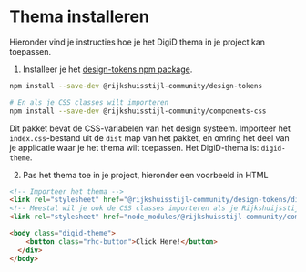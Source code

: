 
<Meta title="Rijkshuisstijl Community/Design Tokens/DigiD" />

# Thema installeren

Hieronder vind je instructies hoe je het DigiD thema in je project kan toepassen.

1. Installeer je het [design-tokens npm package](https://www.npmjs.com/package/@rijkshuisstijl-community/design-tokens).

```bash
npm install --save-dev @rijkshuisstijl-community/design-tokens

# En als je CSS classes wilt importeren
npm install --save-dev @rijkshuisstijl-community/components-css
```

Dit pakket bevat de CSS-variabelen van het design systeem. Importeer het `index.css`-bestand uit de `dist` map van het
pakket, en omring het deel van je applicatie waar je het thema wilt toepassen. Het DigiD-thema is: `digid-theme`.

2. Pas het thema toe in je project, hieronder een voorbeeld in HTML

```html
<!-- Importeer het thema -->
<link rel="stylesheet" href="@rijkshuisstijl-community/design-tokens/dist/digid-theme/index.css" />
<!-- Meestal wil je ook de CSS classes importeren als je Rijkshuijsstijl-community componenten gebruikt -->
<link rel="stylesheet" href="node_modules/@rijkshuisstijl-community/components-css/dist/index.css" />

<body class="digid-theme">
    <button class="rhc-button">Click Here!</button>
  </div>
</body>
```
